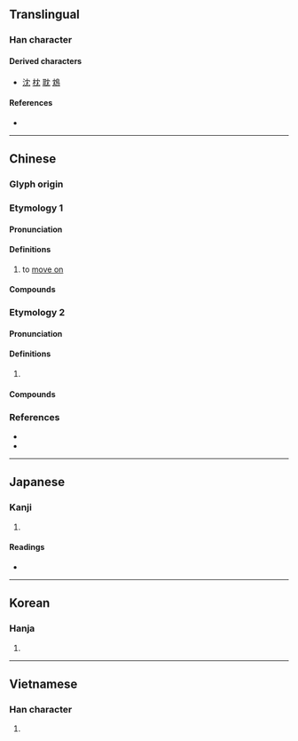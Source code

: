{{also|穴|六}}
{{character info/new}}
==Translingual==

===Han character===
{{Han char|rn=14|rad=冖|as=02|sn=4|four=40212|canj=LBU|ids=⿸⿻冖丿乚}}

====Derived characters====
* [[沈]] [[枕]] [[耽]] [[鴆]]

====References====
* {{Han ref|kx=0130.140|dkj=01567|dj=0292.140|hdz=10302.170|uh=5198|ud=20888|bh=C955|bd=51541}}

----

==Chinese==
{{zh-forms}}

===Glyph origin===
{{Han etym}}

===Etymology 1===

====Pronunciation====
{{zh-pron
|m=yín
|c=jam4
|mn=îm
|mc=2
|oc=2
}}

====Definitions====
{{zh-hanzi}}

# to [[move on]]

====Compounds====
{{zh-der|冘冘}}

===Etymology 2===

====Pronunciation====
{{zh-pron
|m=yóu
|c=jau4
|mn=iû
|mc=1
|oc=1
}}

====Definitions====
{{zh-hanzi}}

# {{zh-only|冘豫}}

====Compounds====
{{zh-der|冘豫}}

===References===
* {{R:twedu|B00205}}
* {{R:yue:mfccd}}

----

==Japanese==

===Kanji===
{{ja-kanji|grade=|rs=冖02}}

# {{defn|lang=ja|sort=冖02}}

====Readings====
* {{ja-readings|on=[[いん]] (in), [[いう]] (iu), [[ゆ]] (yu)|kun=[[おこたる]] (okotaru), [[ためらふ]] (tamerafu), [[うたがふ]] (utagafu)}}

----

==Korean==

===Hanja===
{{ko-hanja|hangeul=유|rv=yu|mr=yu}}

# {{defn|lang=ko|sort=冖02}}

----

==Vietnamese==

===Han character===
{{vi-readings|rs=冖02|hanviet=[[đem]], [[dâm]], [[nhũng]]}}

# {{defn|lang=vi|sort=冖02}}

{{cln|vi|Han tu}}